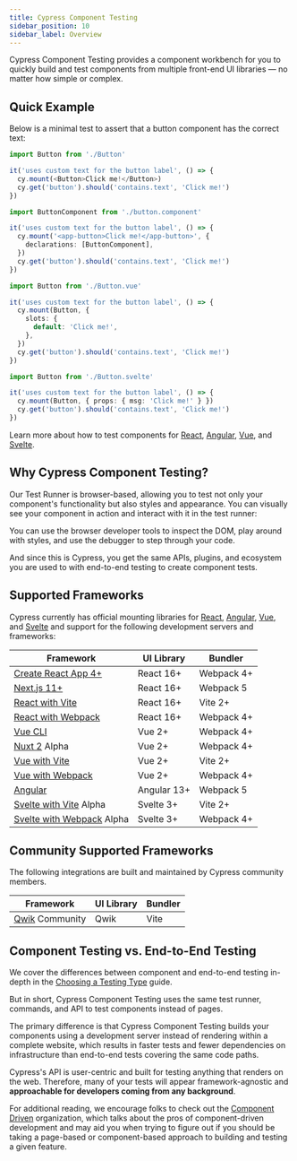 ```yaml
---
title: Cypress Component Testing
sidebar_position: 10
sidebar_label: Overview
---
```


Cypress Component Testing provides a component workbench for you to quickly
build and test components from multiple front-end UI libraries — no matter how
simple or complex.

## Quick Example

Below is a minimal test to assert that a button component has the correct text:

<Tabs>
<TabItem value="React">

```ts
import Button from './Button'

it('uses custom text for the button label', () => {
  cy.mount(<Button>Click me!</Button>)
  cy.get('button').should('contains.text', 'Click me!')
})
```

</TabItem>
<TabItem value="Angular">

```ts
import ButtonComponent from './button.component'

it('uses custom text for the button label', () => {
  cy.mount('<app-button>Click me!</app-button>', {
    declarations: [ButtonComponent],
  })
  cy.get('button').should('contains.text', 'Click me!')
})
```

</TabItem>
<TabItem value="Vue">

```ts
import Button from './Button.vue'

it('uses custom text for the button label', () => {
  cy.mount(Button, {
    slots: {
      default: 'Click me!',
    },
  })
  cy.get('button').should('contains.text', 'Click me!')
})
```

</TabItem>
<TabItem value="Svelte">

```ts
import Button from './Button.svelte'

it('uses custom text for the button label', () => {
  cy.mount(Button, { props: { msg: 'Click me!' } })
  cy.get('button').should('contains.text', 'Click me!')
})
```

</TabItem>
</Tabs>

Learn more about how to test components for
[React](/guides/component-testing/react/overview),
[Angular](/guides/component-testing/angular/overview),
[Vue](/guides/component-testing/vue/overview), and
[Svelte](/guides/component-testing/svelte/overview).

## Why Cypress Component Testing?

Our Test Runner is browser-based, allowing you to test not only your component's
functionality but also styles and appearance. You can visually see your
component in action and interact with it in the test runner:

<DocsVideo
  src="/img/guides/component-testing/vuetify-color-picker-example.webm"
  caption="Vuetify's</a> VColorPicker tests, after being moved to Cypress from Jest."
/>

You can use the browser developer tools to inspect the DOM, play around with
styles, and use the debugger to step through your code.

And since this is Cypress, you get the same APIs, plugins, and ecosystem you are
used to with end-to-end testing to create component tests.

## Supported Frameworks

Cypress currently has official mounting libraries for
[React](/guides/component-testing/react/overview),
[Angular](/guides/component-testing/angular/overview),
[Vue](/guides/component-testing/vue/overview), and
[Svelte](/guides/component-testing/svelte/overview) and support for the
following development servers and frameworks:

| Framework                                                                                                             | UI Library  | Bundler    |
| --------------------------------------------------------------------------------------------------------------------- | ----------- | ---------- |
| [Create React App 4+](/guides/component-testing/react/overview#Create-React-App-CRA)                                  | React 16+   | Webpack 4+ |
| [Next.js 11+](/guides/component-testing/react/overview#Nextjs)                                                        | React 16+   | Webpack 5  |
| [React with Vite](/guides/component-testing/react/overview#React-with-Vite)                                           | React 16+   | Vite 2+    |
| [React with Webpack](/guides/component-testing/react/overview#React-with-Webpack)                                     | React 16+   | Webpack 4+ |
| [Vue CLI](/guides/component-testing/vue/overview#Vue-CLI)                                                             | Vue 2+      | Webpack 4+ |
| [Nuxt 2](/guides/component-testing/vue/overview#Nuxt) <Badge type="info">Alpha</Badge>                                | Vue 2+      | Webpack 4+ |
| [Vue with Vite](/guides/component-testing/vue/overview#Vue-with-Vite)                                                 | Vue 2+      | Vite 2+    |
| [Vue with Webpack](/guides/component-testing/vue/overview#Vue-with-Webpack)                                           | Vue 2+      | Webpack 4+ |
| [Angular](/guides/component-testing/angular/overview#Framework-Configuration)                                         | Angular 13+ | Webpack 5  |
| [Svelte with Vite](/guides/component-testing/svelte/overview#Svelte-with-Vite) <Badge type="info">Alpha</Badge>       | Svelte 3+   | Vite 2+    |
| [Svelte with Webpack](/guides/component-testing/svelte/overview#Svelte-with-Webpack) <Badge type="info">Alpha</Badge> | Svelte 3+   | Webpack 4+ |

## Community Supported Frameworks

The following integrations are built and maintained by Cypress community members. 

| Framework                                                                                                             | UI Library  | Bundler    |
| --------------------------------------------------------------------------------------------------------------------- | ----------- | ---------- |
| [Qwik](https://github.com/qwikifiers/cypress-qwik) <Badge type="info">Community</Badge>                               | Qwik        |    Vite    |


## Component Testing vs. End-to-End Testing

We cover the differences between component and end-to-end testing in-depth in
the [Choosing a Testing Type](/guides/core-concepts/testing-types) guide.

But in short, Cypress Component Testing uses the same test runner, commands, and
API to test components instead of pages.

The primary difference is that Cypress Component Testing builds your components
using a development server instead of rendering within a complete website, which
results in faster tests and fewer dependencies on infrastructure than end-to-end
tests covering the same code paths.

Cypress's API is user-centric and built for testing anything that renders on the
web. Therefore, many of your tests will appear framework-agnostic and
**approachable for developers coming from any background**.

For additional reading, we encourage folks to check out the
[Component Driven](https://componentdriven.org) organization, which talks about
the pros of component-driven development and may aid you when trying to figure
out if you should be taking a page-based or component-based approach to building
and testing a given feature.
